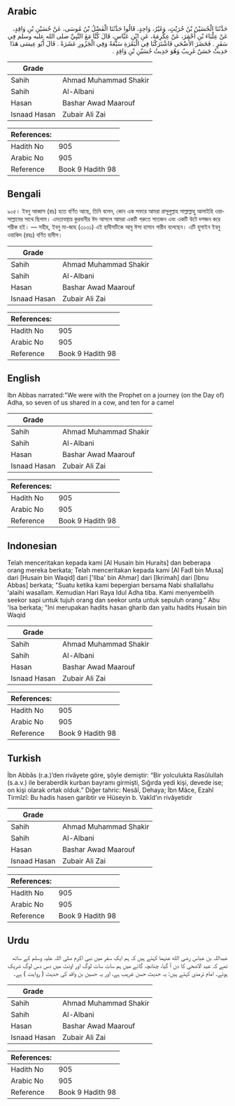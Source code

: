 ## Arabic


<div dir="rtl" lang="ar" style={{fontSize:'larger',backgroundColor:'#f8f9fa',padding:20}}>
حَدَّثَنَا الْحُسَيْنُ بْنُ حُرَيْثٍ، وَغَيْرُ، وَاحِدٍ، قَالُوا حَدَّثَنَا الْفَضْلُ بْنُ مُوسَى، عَنْ حُسَيْنِ بْنِ وَاقِدٍ، عَنْ عِلْبَاءَ بْنِ أَحْمَرَ، عَنْ عِكْرِمَةَ، عَنِ ابْنِ عَبَّاسٍ، قَالَ كُنَّا مَعَ النَّبِيِّ صلى الله عليه وسلم فِي سَفَرٍ ‏.‏ فَحَضَرَ الأَضْحَى فَاشْتَرَكْنَا فِي الْبَقَرَةِ سَبْعَةً وَفِي الْجَزُورِ عَشَرَةً ‏.‏ قَالَ أَبُو عِيسَى هَذَا حَدِيثٌ حَسَنٌ غَرِيبٌ وَهُوَ حَدِيثُ حُسَيْنِ بْنِ وَاقِدٍ ‏.‏
</div>
<div style={{backgroundColor:'#f8f9fa',padding:20, marginBottom: 10}}><table> <thead> <tr> <th>Grade</th> <th></th> </tr> </thead> <tbody> <tr><td>Sahih</td><td>Ahmad Muhammad Shakir</td></tr><tr><td>Sahih</td><td>Al-Albani</td></tr><tr><td>Hasan</td><td>Bashar Awad Maarouf</td></tr><tr><td>Isnaad Hasan</td><td>Zubair Ali Zai</td></tr></tbody></table><table> <thead> <tr> <th>References:</th> <th></th> </tr> </thead> <tbody><tr><td>Hadith No</td><td>905</td></tr><tr><td>Arabic No</td><td>905</td></tr><tr><td>Reference</td><td>Book 9 Hadith 98</td></tr></tbody></table></div>

## Bengali


<div dir="ltr" lang="bn" style={{fontSize:'larger',backgroundColor:'#f8f9fa',padding:20}}>
৯০৫। ইবনু আব্বাস (রাঃ) হতে বর্ণিত আছে, তিনি বলেন, কোন এক সফরে আমরা রাসূলুল্লাহ সাল্লাল্লাহু আলাইহি ওয়াসাল্লামের সাথে ছিলাম। এমতাবস্থায় কুরবানীর ঈদ আসলে আমরা একটি গরুতে সাতজন এবং একটি উটে দশজন করে শরীক হই। — সহীহ, ইবনু মা-জাহ (৩১৩১) এই হাদীসটিকে আবু ঈসা হাসান গারীব বলেছেন। এটি হুসাইন ইবনু ওয়াকিদ (রহঃ) বর্ণিত হাদীস।
</div>
<div style={{backgroundColor:'#f8f9fa',padding:20, marginBottom: 10}}><table> <thead> <tr> <th>Grade</th> <th></th> </tr> </thead> <tbody> <tr><td>Sahih</td><td>Ahmad Muhammad Shakir</td></tr><tr><td>Sahih</td><td>Al-Albani</td></tr><tr><td>Hasan</td><td>Bashar Awad Maarouf</td></tr><tr><td>Isnaad Hasan</td><td>Zubair Ali Zai</td></tr></tbody></table><table> <thead> <tr> <th>References:</th> <th></th> </tr> </thead> <tbody><tr><td>Hadith No</td><td>905</td></tr><tr><td>Arabic No</td><td>905</td></tr><tr><td>Reference</td><td>Book 9 Hadith 98</td></tr></tbody></table></div>

## English


<div dir="ltr" lang="en" style={{fontSize:'larger',backgroundColor:'#f8f9fa',padding:20}}>
Ibn Abbas narrated:"We were with the Prophet on a journey (on the Day of) Adha, so seven of us shared in a cow, and ten for a camel
</div>
<div style={{backgroundColor:'#f8f9fa',padding:20, marginBottom: 10}}><table> <thead> <tr> <th>Grade</th> <th></th> </tr> </thead> <tbody> <tr><td>Sahih</td><td>Ahmad Muhammad Shakir</td></tr><tr><td>Sahih</td><td>Al-Albani</td></tr><tr><td>Hasan</td><td>Bashar Awad Maarouf</td></tr><tr><td>Isnaad Hasan</td><td>Zubair Ali Zai</td></tr></tbody></table><table> <thead> <tr> <th>References:</th> <th></th> </tr> </thead> <tbody><tr><td>Hadith No</td><td>905</td></tr><tr><td>Arabic No</td><td>905</td></tr><tr><td>Reference</td><td>Book 9 Hadith 98</td></tr></tbody></table></div>

## Indonesian


<div dir="ltr" lang="id" style={{fontSize:'larger',backgroundColor:'#f8f9fa',padding:20}}>
Telah menceritakan kepada kami [Al Husain bin Huraits] dan beberapa orang mereka berkata; Telah menceritakan kepada kami [Al Fadl bin Musa] dari [Husain bin Waqid] dari ['Ilba' bin Ahmar] dari [Ikrimah] dari [Ibnu Abbas] berkata; "Suatu ketika kami bepergian bersama Nabi shallallahu 'alaihi wasallam. Kemudian Hari Raya Idul Adha tiba. Kami menyembelih seekor sapi untuk tujuh orang dan seekor unta untuk sepuluh orang." Abu 'Isa berkata; "Ini merupakan hadits hasan gharib dan yaitu hadits Husain bin Waqid
</div>
<div style={{backgroundColor:'#f8f9fa',padding:20, marginBottom: 10}}><table> <thead> <tr> <th>Grade</th> <th></th> </tr> </thead> <tbody> <tr><td>Sahih</td><td>Ahmad Muhammad Shakir</td></tr><tr><td>Sahih</td><td>Al-Albani</td></tr><tr><td>Hasan</td><td>Bashar Awad Maarouf</td></tr><tr><td>Isnaad Hasan</td><td>Zubair Ali Zai</td></tr></tbody></table><table> <thead> <tr> <th>References:</th> <th></th> </tr> </thead> <tbody><tr><td>Hadith No</td><td>905</td></tr><tr><td>Arabic No</td><td>905</td></tr><tr><td>Reference</td><td>Book 9 Hadith 98</td></tr></tbody></table></div>

## Turkish


<div dir="ltr" lang="tr" style={{fontSize:'larger',backgroundColor:'#f8f9fa',padding:20}}>
İbn Abbâs (r.a.)’den rivâyete göre, şöyle demiştir: “Bir yolculukta Rasûlullah (s.a.v.) ile beraberdik kurban bayramı girmişti, Sığırda yedi kişi, devede ise; on kişi olarak ortak olduk.” Diğer tahric: Nesâî, Dehaya; İbn Mâce, Ezahî Tirmîzî: Bu hadis hasen garibtir ve Hüseyin b. Vakîd’ın rivâyetidir
</div>
<div style={{backgroundColor:'#f8f9fa',padding:20, marginBottom: 10}}><table> <thead> <tr> <th>Grade</th> <th></th> </tr> </thead> <tbody> <tr><td>Sahih</td><td>Ahmad Muhammad Shakir</td></tr><tr><td>Sahih</td><td>Al-Albani</td></tr><tr><td>Hasan</td><td>Bashar Awad Maarouf</td></tr><tr><td>Isnaad Hasan</td><td>Zubair Ali Zai</td></tr></tbody></table><table> <thead> <tr> <th>References:</th> <th></th> </tr> </thead> <tbody><tr><td>Hadith No</td><td>905</td></tr><tr><td>Arabic No</td><td>905</td></tr><tr><td>Reference</td><td>Book 9 Hadith 98</td></tr></tbody></table></div>

## Urdu


<div dir="rtl" lang="ur" style={{fontSize:'larger',backgroundColor:'#f8f9fa',padding:20}}>
عبداللہ بن عباس رضی الله عنہما کہتے ہیں کہ ہم ایک سفر میں نبی اکرم صلی اللہ علیہ وسلم کے ساتھ تھے کہ عید الاضحی کا دن آ گیا، چنانچہ گائے میں ہم سات سات لوگ اور اونٹ میں دس دس لوگ شریک ہوئے۔ امام ترمذی کہتے ہیں: یہ حدیث حسن غریب ہے، اور یہ حسین بن واقد کی حدیث ( روایت ) ہے۔
</div>
<div style={{backgroundColor:'#f8f9fa',padding:20, marginBottom: 10}}><table> <thead> <tr> <th>Grade</th> <th></th> </tr> </thead> <tbody> <tr><td>Sahih</td><td>Ahmad Muhammad Shakir</td></tr><tr><td>Sahih</td><td>Al-Albani</td></tr><tr><td>Hasan</td><td>Bashar Awad Maarouf</td></tr><tr><td>Isnaad Hasan</td><td>Zubair Ali Zai</td></tr></tbody></table><table> <thead> <tr> <th>References:</th> <th></th> </tr> </thead> <tbody><tr><td>Hadith No</td><td>905</td></tr><tr><td>Arabic No</td><td>905</td></tr><tr><td>Reference</td><td>Book 9 Hadith 98</td></tr></tbody></table></div>